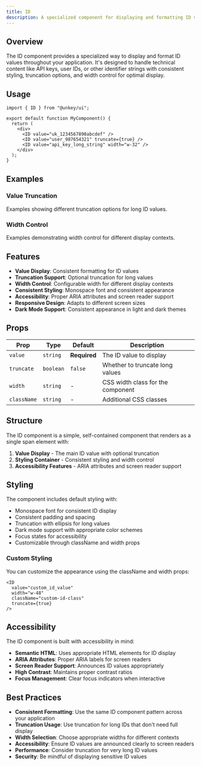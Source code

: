 ```yaml
---
title: ID
description: A specialized component for displaying and formatting ID values with truncation, width control, and consistent styling for technical content.
---
```


## Overview

The ID component provides a specialized way to display and format ID values throughout your application. It's designed to handle technical content like API keys, user IDs, or other identifier strings with consistent styling, truncation options, and width control for optimal display.

## Usage

```tsx
import { ID } from "@unkey/ui";

export default function MyComponent() {
  return (
    <div>
      <ID value="uk_1234567890abcdef" />
      <ID value="user_987654321" truncate={true} />
      <ID value="api_key_long_string" width="w-32" />
    </div>
  );
}
```

## Examples

### Value Truncation
Examples showing different truncation options for long ID values.

<ValueTruncateExample />

### Width Control
Examples demonstrating width control for different display contexts.

<WidthExample />

## Features

- **Value Display**: Consistent formatting for ID values
- **Truncation Support**: Optional truncation for long values
- **Width Control**: Configurable width for different display contexts
- **Consistent Styling**: Monospace font and consistent appearance
- **Accessibility**: Proper ARIA attributes and screen reader support
- **Responsive Design**: Adapts to different screen sizes
- **Dark Mode Support**: Consistent appearance in light and dark themes

## Props

| Prop | Type | Default | Description |
|------|------|---------|-------------|
| `value` | `string` | **Required** | The ID value to display |
| `truncate` | `boolean` | `false` | Whether to truncate long values |
| `width` | `string` | - | CSS width class for the component |
| `className` | `string` | - | Additional CSS classes |

## Structure

The ID component is a simple, self-contained component that renders as a single span element with:

1. **Value Display** - The main ID value with optional truncation
2. **Styling Container** - Consistent styling and width control
3. **Accessibility Features** - ARIA attributes and screen reader support

## Styling

The component includes default styling with:

- Monospace font for consistent ID display
- Consistent padding and spacing
- Truncation with ellipsis for long values
- Dark mode support with appropriate color schemes
- Focus states for accessibility
- Customizable through className and width props

### Custom Styling

You can customize the appearance using the className and width props:

```tsx
<ID
  value="custom_id_value"
  width="w-48"
  className="custom-id-class"
  truncate={true}
/>
```

## Accessibility

The ID component is built with accessibility in mind:

- **Semantic HTML**: Uses appropriate HTML elements for ID display
- **ARIA Attributes**: Proper ARIA labels for screen readers
- **Screen Reader Support**: Announces ID values appropriately
- **High Contrast**: Maintains proper contrast ratios
- **Focus Management**: Clear focus indicators when interactive

## Best Practices

- **Consistent Formatting**: Use the same ID component pattern across your application
- **Truncation Usage**: Use truncation for long IDs that don't need full display
- **Width Selection**: Choose appropriate widths for different contexts
- **Accessibility**: Ensure ID values are announced clearly to screen readers
- **Performance**: Consider truncation for very long ID values
- **Security**: Be mindful of displaying sensitive ID values

















